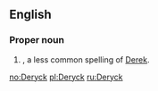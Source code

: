 ==English==

===Proper noun===
{{en-proper noun}}

# {{given name|male|from=Germanic languages}}, a less common spelling of [[Derek]].

[[no:Deryck]]
[[pl:Deryck]]
[[ru:Deryck]]